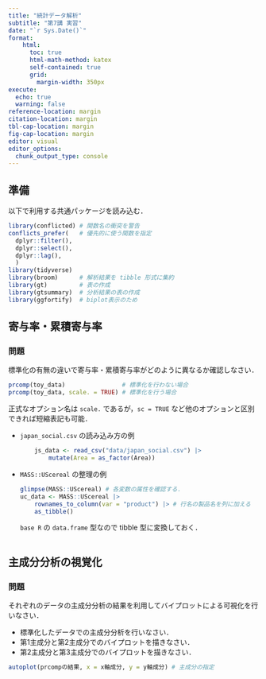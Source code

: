 ```yaml
---
title: "統計データ解析"
subtitle: "第7講 実習"
date: "`r Sys.Date()`"
format:
    html: 
      toc: true
      html-math-method: katex
      self-contained: true
      grid: 
        margin-width: 350px
execute: 
  echo: true
  warning: false
reference-location: margin
citation-location: margin
tbl-cap-location: margin
fig-cap-location: margin
editor: visual
editor_options: 
  chunk_output_type: console
---
```


## 準備

以下で利用する共通パッケージを読み込む．

```r
library(conflicted) # 関数名の衝突を警告
conflicts_prefer(   # 優先的に使う関数を指定
  dplyr::filter(),
  dplyr::select(),
  dplyr::lag(),
  )
library(tidyverse)  
library(broom)      # 解析結果を tibble 形式に集約
library(gt)         # 表の作成
library(gtsummary)  # 分析結果の表の作成
library(ggfortify)  # biplot表示のため
```

## 寄与率・累積寄与率

### 問題

標準化の有無の違いで寄与率・累積寄与率がどのように異なるか確認しなさい．

``` r
prcomp(toy_data)                # 標準化を行わない場合
prcomp(toy_data, scale. = TRUE) # 標準化を行う場合
```

::: column-margin
正式なオプション名は `scale.` であるが，`sc = TRUE` など他のオプションと区別できれば短縮表記も可能．
:::

-   `japan_social.csv` の読み込み方の例

    ``` r
        js_data <- read_csv("data/japan_social.csv") |>
            mutate(Area = as_factor(Area))
    ```

-   `MASS::UScereal` の整理の例

    ``` r
    glimpse(MASS::UScereal) # 各変数の属性を確認する．
    uc_data <- MASS::UScereal |>
        rownames_to_column(var = "product") |> # 行名の製品名を列に加える
        as_tibble() 
    ```

    ::: column-margin
    `base R` の `data.frame` 型なので tibble 型に変換しておく．
    :::

```r

```

## 主成分分析の視覚化

### 問題

それぞれのデータの主成分分析の結果を利用してバイプロットによる可視化を行いなさい．

-   標準化したデータでの主成分分析を行いなさい．
-   第1主成分と第2主成分でのバイプロットを描きなさい．
-   第2主成分と第3主成分でのバイプロットを描きなさい．

``` r
autoplot(prcompの結果, x = x軸成分, y = y軸成分) # 主成分の指定
```

```r

```
